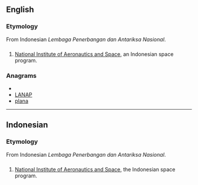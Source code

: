 {{also|lapan|läpän}}
==English==

===Etymology===
From Indonesian ''Lembaga Penerbangan dan Antariksa Nasional''.

==={{initialism}}===
{{infl|en|initialism}}

# [[w:National Institute of Aeronautics and Space|National Institute of Aeronautics and Space]], an Indonesian space program.

===Anagrams===
* {{alphagram|aalnp}}
* [[LANAP#English|LANAP]]
* [[plana#English|plana]]


----

==Indonesian==

===Etymology===
From Indonesian ''Lembaga Penerbangan dan Antariksa Nasional''.

==={{initialism|id}}===
{{infl|id|initialism}}

# [[w:National Institute of Aeronautics and Space|National Institute of Aeronautics and Space]], the Indonesian space program.